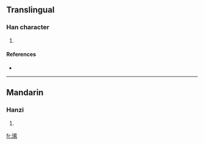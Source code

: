 ==Translingual==

===Han character===
{{Han char|rn=96|rad=玉|as=07|sn=11|four=1412<sub>7</sub>|canj=一土大大月 (MGKKB)}}

# {{defn|Han|sort=玉07}}

====References====
* {{Han ref|kx=0733.120|dkj=21021|hdz=21118.020|uh=740B|ud=29707|bh=D677|bd=54903}}

----

==Mandarin==

===Hanzi===
{{cmn-hanzi|pin=[[lí]] ([[li2]]), [[xī]] ([[xi1]])|wg=li<sup>2</sup>, hsi<sup>1</sup>}}

# {{defn|Mandarin|sort=玉07}}

[[fr:琋]]